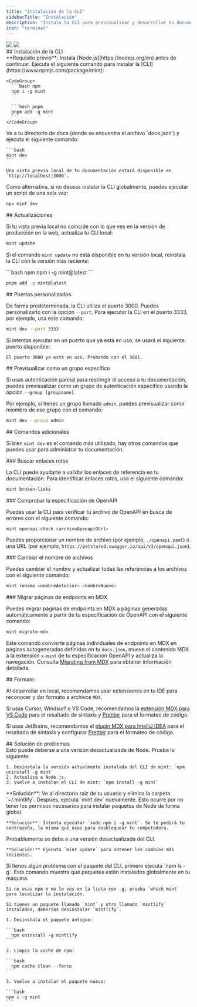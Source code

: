 ```yaml
---
title: "Instalación de la CLI"
sidebarTitle: "Instalación"
description: "Instala la CLI para previsualizar y desarrollar tu documentación en local"
icon: "terminal"
---
```


<img className="block dark:hidden my-0 pointer-events-none" src="/images/installation/local-development-light.png" />

<img className="hidden dark:block my-0 pointer-events-none" src="/images/installation/local-development-dark.png" />

<div id="installing-the-cli">
  ## Instalación de la CLI
</div>

<Info>
  **Requisito previo**: Instala [Node.js](https://nodejs.org/en) antes de continuar.
</Info>

<Steps>
  <Step title="Instala la CLI.">
    Ejecuta el siguiente comando para instalar la [CLI](https://www.npmjs.com/package/mint):

    <CodeGroup>
      ```bash npm
      npm i -g mint
      ```

      ```bash pnpm
      pnpm add -g mint
      ```
    </CodeGroup>
  </Step>

  <Step title="Vista previa local.">
    Ve a tu directorio de docs (donde se encuentra el archivo `docs.json`) y ejecuta el siguiente comando:

    ```bash
    mint dev
    ```

    Una vista previa local de tu documentación estará disponible en `http://localhost:3000`.
  </Step>
</Steps>

Como alternativa, si no deseas instalar la CLI globalmente, puedes ejecutar un script de una sola vez:

```bash
npx mint dev
```

<div id="updates">
  ## Actualizaciones
</div>

Si tu vista previa local no coincide con lo que ves en la versión de producción en la web, actualiza tu CLI local:

```bash
mint update
```

Si el comando `mint update` no está disponible en tu versión local, reinstala la CLI con la versión más reciente:

<CodeGroup>
  ```bash npm
  npm i -g mint@latest
  ```

  ```bash pnpm
  pnpm add -g mint@latest
  ```
</CodeGroup>

<div id="custom-ports">
  ## Puertos personalizados
</div>

De forma predeterminada, la CLI utiliza el puerto 3000. Puedes personalizarlo con la opción `--port`. Para ejecutar la CLI en el puerto 3333, por ejemplo, usa este comando:

```bash
mint dev --port 3333
```

Si intentas ejecutar en un puerto que ya está en uso, se usará el siguiente puerto disponible:

```mdx
El puerto 3000 ya está en uso. Probando con el 3001.
```

<div id="previewing-as-a-specific-group">
  ## Previsualizar como un grupo específico
</div>

Si usas autenticación parcial para restringir el acceso a tu documentación, puedes previsualizar como un grupo de autenticación específico usando la opción `--group [groupname]`.

Por ejemplo, si tienes un grupo llamado `admin`, puedes previsualizar como miembro de ese grupo con el comando:

```bash
mint dev --group admin
```

<div id="additional-commands">
  ## Comandos adicionales
</div>

Si bien `mint dev` es el comando más utilizado, hay otros comandos que puedes usar para administrar tu documentación.

<div id="finding-broken-links">
  ### Buscar enlaces rotos
</div>

La CLI puede ayudarte a validar los enlaces de referencia en tu documentación. Para identificar enlaces rotos, usa el siguiente comando:

```bash
mint broken-links
```

<div id="checking-openapi-spec">
  ### Comprobar la especificación de OpenAPI
</div>

Puedes usar la CLI para verificar tu archivo de OpenAPI en busca de errores con el siguiente comando:

```bash
mint openapi-check <archivoOpenapiOUrl>
```

Puedes proporcionar un nombre de archivo (por ejemplo, `./openapi.yaml`) o una URL (por ejemplo, `https://petstore3.swagger.io/api/v3/openapi.json`).

<div id="renaming-files">
  ### Cambiar el nombre de archivos
</div>

Puedes cambiar el nombre y actualizar todas las referencias a los archivos con el siguiente comando:

```bash
mint rename <nombreAnterior> <nombreNuevo>
```

<div id="migrating-mdx-endpoint-pages">
  ### Migrar páginas de endpoints en MDX
</div>

Puedes migrar páginas de endpoints en MDX a páginas generadas automáticamente a partir de tu especificación de OpenAPI con el siguiente comando:

```bash
mint migrate-mdx
```

Este comando convierte páginas individuales de endpoints en MDX en páginas autogeneradas definidas en tu `docs.json`, mueve el contenido MDX a la extensión `x-mint` de tu especificación OpenAPI y actualiza la navegación. Consulta [Migrating from MDX](/es/api-playground/migrating-from-mdx) para obtener información detallada.

<div id="formatting">
  ## Formato
</div>

Al desarrollar en local, recomendamos usar extensiones en tu IDE para reconocer y dar formato a archivos `MDX`.

Si usas Cursor, Windsurf o VS Code, recomendamos la [extensión MDX para VS Code](https://marketplace.visualstudio.com/items?itemName=unifiedjs.vscode-mdx) para el resaltado de sintaxis y [Prettier](https://marketplace.visualstudio.com/items?itemName=esbenp.prettier-vscode) para el formateo de código.

Si usas JetBrains, recomendamos el [plugin MDX para IntelliJ IDEA](https://plugins.jetbrains.com/plugin/14944-mdx) para el resaltado de sintaxis y configurar [Prettier](https://prettier.io/docs/webstorm) para el formateo de código.

<div id="troubleshooting">
  ## Solución de problemas
</div>

<AccordionGroup>
  <Accordion title="Error: no se pudo cargar el módulo &#x22;sharp&#x22; usando el runtime darwin-arm64">
    Esto puede deberse a una versión desactualizada de Node. Prueba lo siguiente:

    1. Desinstala la versión actualmente instalada del CLI de mint: `npm uninstall -g mint`
    2. Actualiza a Node.js.
    3. Vuelve a instalar el CLI de mint: `npm install -g mint`
  </Accordion>

  <Accordion title="Problema: aparece un error desconocido">
    **Solución**: Ve al directorio raíz de tu usuario y elimina la carpeta `~/.mintlify`. Después, ejecuta `mint dev` nuevamente.
  </Accordion>

  <Accordion title="Error: permiso denegado">
    Esto ocurre por no tener los permisos necesarios para instalar paquetes de Node de forma global.

    **Solución**: Intenta ejecutar `sudo npm i -g mint`. Se te pedirá tu contraseña, la misma que usas para desbloquear tu computadora.
  </Accordion>

  <Accordion title="La vista previa local no se ve igual que mis docs en la web">
    Probablemente se deba a una versión desactualizada del CLI.

    **Solución:** Ejecuta `mint update` para obtener los cambios más recientes.
  </Accordion>

  <Accordion title="mintlify vs. paquete mint">
    Si tienes algún problema con el paquete del CLI, primero ejecuta `npm ls -g`. Este comando muestra qué paquetes están instalados globalmente en tu máquina.

    Si no usas npm o no lo ves en la lista con -g, prueba `which mint` para localizar la instalación.

    Si tienes un paquete llamado `mint` y otro llamado `mintlify` instalados, deberías desinstalar `mintlify`.

    1. Desinstala el paquete antiguo:

    ```bash
      npm uninstall -g mintlify
    ```

    2. Limpia la caché de npm:

    ```bash
      npm cache clean --force
    ```

    3. Vuelve a instalar el paquete nuevo:

    ```bash
    npm i -g mint
    ```
  </Accordion>
</AccordionGroup>